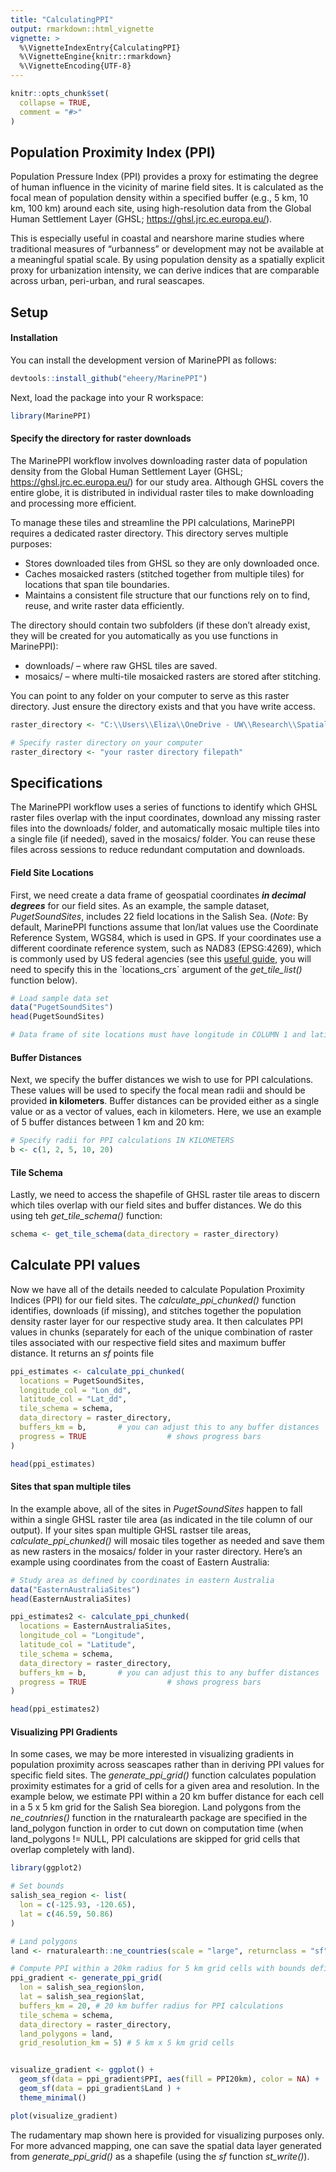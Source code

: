 ```yaml
---
title: "CalculatingPPI"
output: rmarkdown::html_vignette
vignette: >
  %\VignetteIndexEntry{CalculatingPPI}
  %\VignetteEngine{knitr::rmarkdown}
  %\VignetteEncoding{UTF-8}
---
```


```r
knitr::opts_chunk$set(
  collapse = TRUE,
  comment = "#>"
)
```

## Population Proximity Index (PPI)

Population Pressure Index (PPI) provides a proxy for estimating the degree of human influence in the vicinity of marine field sites. It is calculated as the focal mean of population density within a specified buffer (e.g., 5 km, 10 km, 100 km) around each site, using high-resolution data from the Global Human Settlement Layer (GHSL; <https://ghsl.jrc.ec.europa.eu/>).

This is especially useful in coastal and nearshore marine studies where traditional measures of "urbanness" or development may not be available at a meaningful spatial scale. By using population density as a spatially explicit proxy for urbanization intensity, we can derive indices that are comparable across urban, peri-urban, and rural seascapes.

## Setup

#### Installation

You can install the development version of MarinePPI as follows:

```r
devtools::install_github("eheery/MarinePPI")
```

Next, load the package into your R workspace:

```r
library(MarinePPI)
```

#### Specify the directory for raster downloads

The MarinePPI workflow involves downloading raster data of population density from the Global Human Settlement Layer (GHSL; <https://ghsl.jrc.ec.europa.eu/>) for our study area. Although GHSL covers the entire globe, it is distributed in individual raster tiles to make downloading and processing more efficient.

To manage these tiles and streamline the PPI calculations, MarinePPI requires a dedicated raster directory. This directory serves multiple purposes:

* Stores downloaded tiles from GHSL so they are only downloaded once.
* Caches mosaicked rasters (stitched together from multiple tiles) for locations that span tile boundaries.
* Maintains a consistent file structure that our functions rely on to find, reuse, and write raster data efficiently.

The directory should contain two subfolders (if these don't already exist, they will be created for you automatically as you use functions in MarinePPI):

* downloads/ – where raw GHSL tiles are saved.
* mosaics/ – where multi-tile mosaicked rasters are stored after stitching.

You can point to any folder on your computer to serve as this raster directory. Just ensure the directory exists and that you have write access.

```r
raster_directory <- "C:\\Users\\Eliza\\OneDrive - UW\\Research\\Spatial Data Repository\\Population Density Rasters"
```

```r
# Specify raster directory on your computer
raster_directory <- "your raster directory filepath"
```

## Specifications 

The MarinePPI workflow uses a series of functions to identify which GHSL raster files overlap with the input coordinates, download any missing raster files into the downloads/ folder, and automatically mosaic multiple tiles into a single file (if needed), saved in the mosaics/ folder. You can reuse these files across sessions to reduce redundant computation and downloads.

#### Field Site Locations

First, we need create a data frame of geospatial coordinates ***in decimal degrees*** for our field sites. As an example, the sample dataset, *PugetSoundSites*, includes 22 field locations in the Salish Sea. (*Note*: By default, MarinePPI functions assume that lon/lat values use the Coordinate Reference System, WGS84, which is used in GPS. If your coordinates use a different coordinate reference system, such as NAD83 (EPSG:4269), which is commonly used by US federal agencies (see this [useful guide](<https://www.nceas.ucsb.edu/sites/default/files/2020-04/OverviewCoordinateReferenceSystems.pdf>), you will need to specify this in the \`locations_crs\` argument of the *get_tile_list()* function below).

```r
# Load sample data set
data("PugetSoundSites")
head(PugetSoundSites)

# Data frame of site locations must have longitude in COLUMN 1 and latitude in COLUMN 2!!! *both in decimal degrees)
```

#### Buffer Distances

Next, we specify the buffer distances we wish to use for PPI calculations. These values will be used to specify the focal mean radii and should be provided **in kilometers**. Buffer distances can be provided either as a single value or as a vector of values, each in kilometers. Here, we use an example of 5 buffer distances between 1 km and 20 km: 

```r
# Specify radii for PPI calculations IN KILOMETERS
b <- c(1, 2, 5, 10, 20)
```

#### Tile Schema

Lastly, we need to access the shapefile of GHSL raster tile areas to discern which tiles overlap with our field sites and buffer distances. We do this using teh *get_tile_schema()* function:

```r
schema <- get_tile_schema(data_directory = raster_directory)
```

## Calculate PPI values

Now we have all of the details needed to calculate Population Proximity Indices (PPI) for our field sites. The *calculate_ppi_chunked()* function identifies, downloads (if missing), and stitches together the population density raster layer for our respective study area. It then calculates PPI values in chunks (separately for each of the unique combination of raster tiles associated with our respective field sites and maximum buffer distance. It returns an *sf* points file 

```r
ppi_estimates <- calculate_ppi_chunked(
  locations = PugetSoundSites,
  longitude_col = "Lon_dd",
  latitude_col = "Lat_dd",
  tile_schema = schema,
  data_directory = raster_directory,
  buffers_km = b,       # you can adjust this to any buffer distances
  progress = TRUE                  # shows progress bars
)

head(ppi_estimates)
```

#### Sites that span multiple tiles

In the example above, all of the sites in *PugetSoundSites* happen to fall within a single GHSL raster tile area (as indicated in the tile column of our output). If your sites span multiple GHSL rastser tile areas, *calculate_ppi_chunked()* will mosaic tiles together as needed and save them as new rasters in the mosaics/ folder in your raster directory. Here's an example using coordinates from the coast of Eastern Australia:

```r
# Study area as defined by coordinates in eastern Australia
data("EasternAustraliaSites")
head(EasternAustraliaSites)

ppi_estimates2 <- calculate_ppi_chunked(
  locations = EasternAustraliaSites,
  longitude_col = "Longitude",
  latitude_col = "Latitude",
  tile_schema = schema,
  data_directory = raster_directory,
  buffers_km = b,       # you can adjust this to any buffer distances
  progress = TRUE                  # shows progress bars
)

head(ppi_estimates2)

```

#### Visualizing PPI Gradients

In some cases, we may be more interested in visualizing gradients in population proximity across seascapes rather than in deriving PPI values for specific field sites. The *generate_ppi_grid()* function calculates population proximity estimates for a grid of cells for a given area and resolution. In the example below, we estimate PPI within a 20 km buffer distance for each cell in a 5 x 5 km grid for the Salish Sea bioregion. Land polygons from the *ne_coutnries()* function in the rnaturalearth package are specified in the land_polygon function in order to cut down on computation time (when land_polygons != NULL, PPI calculations are skipped for grid cells that overlap completely with land).

```r
library(ggplot2)

# Set bounds 
salish_sea_region <- list(
  lon = c(-125.93, -120.65),
  lat = c(46.59, 50.86)
)

# Land polygons
land <- rnaturalearth::ne_countries(scale = "large", returnclass = "sf")

# Compute PPI within a 20km radius for 5 km grid cells with bounds defined by the min lat and lon in salish_sea_region
ppi_gradient <- generate_ppi_grid(
  lon = salish_sea_region$lon,
  lat = salish_sea_region$lat,
  buffers_km = 20, # 20 km buffer radius for PPI calculations
  tile_schema = schema,
  data_directory = raster_directory,
  land_polygons = land,
  grid_resolution_km = 5) # 5 km x 5 km grid cells


visualize_gradient <- ggplot() + 
  geom_sf(data = ppi_gradient$PPI, aes(fill = PPI20km), color = NA) +
  geom_sf(data = ppi_gradient$Land ) +
  theme_minimal()

```

```r
plot(visualize_gradient)
```

The rudamentary map shown here is provided for visualizing purposes only. For more advanced mapping, one can save the spatial data layer generated from *generate_ppi_grid()* as a shapefile (using the *sf* function *st_write()*).

